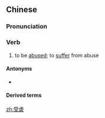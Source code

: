 ==Chinese==
{{zh-forms}}

===Pronunciation===
{{zh-pron
|m=shòunüè
|c=sau6 joek6
|cat=v
}}

===Verb===
{{zh-verb}}

# to be [[abuse]]d; to [[suffer]] from abuse

====Antonyms====
* {{zh-l|施虐}}

====Derived terms====
{{zh-der|受虐狂|受虐癖}}

[[zh:受虐]]